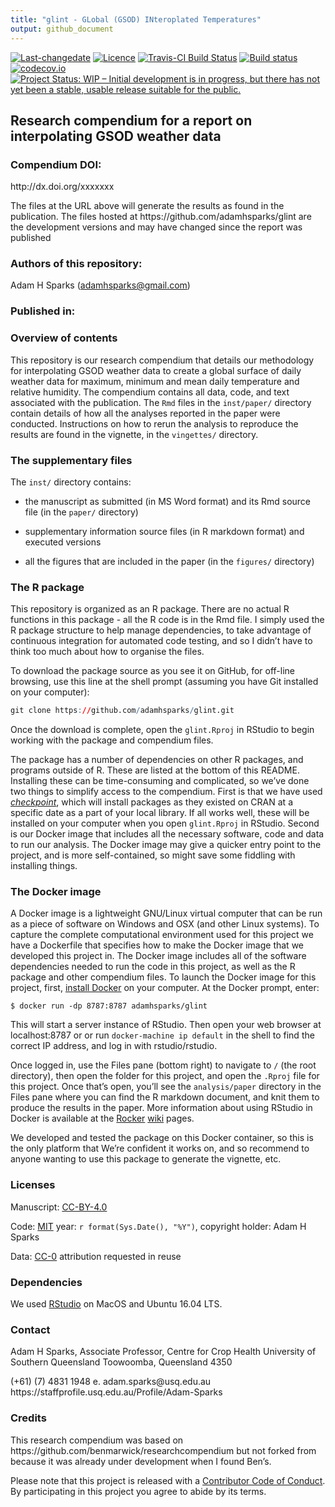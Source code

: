```yaml
---
title: "glint - GLobal (GSOD) INteroplated Temperatures"
output: github_document
---
```


[![Last-changedate](https://img.shields.io/badge/last%20change-`r gsub('-', '--', Sys.Date())`-brightgreen.svg)](https://github.com/adamhsparks/glint/commits/master) 
[![Licence](https://img.shields.io/github/license/mashape/apistatus.svg)](http://choosealicense.com/licenses/mit/) 
[![Travis-CI Build Status](https://travis-ci.org/adamhsparks/glint.svg?branch=master)](https://travis-ci.org/adamhsparks/glint) 
[![Build status](https://ci.appveyor.com/api/projects/status/b0c4fmvn6ndpp3w0/branch/master?svg=true)](https://ci.appveyor.com/project/adamhsparks/glint/branch/master)
[![codecov.io](https://codecov.io/github/adamhsparks/glint/coverage.svg?branch=master)](https://codecov.io/github/adamhsparks/glint?branch=master) 
[![Project Status: WIP – Initial development is in progress, but there has not yet been a stable, usable release suitable for the public.](http://www.repostatus.org/badges/latest/wip.svg)](http://www.repostatus.org/#wip)

## Research compendium for a report on interpolating GSOD weather data

### Compendium DOI: 
 
http://dx.doi.org/xxxxxxx

The files at the URL above will generate the results as found in the publication.
The files hosted at https://github.com/adamhsparks/glint are the development versions and may have changed since the report was published

### Authors  of this repository:

Adam H Sparks (<adamhsparks@gmail.com>)

### Published in: 

### Overview of contents

This repository is our research compendium that details our methodology for interpolating GSOD weather data to create a global surface of daily weather data for maximum, minimum and mean daily temperature and relative humidity.
The compendium contains all data, code, and text associated with the publication.
The `Rmd` files in the `inst/paper/` directory contain details of how all the analyses reported in the paper were conducted. Instructions on how to rerun the analysis to reproduce the results are found in the vignette, in the `vingettes/` directory.

### The supplementary files

The `inst/` directory contains:

- the manuscript as submitted (in MS Word format) and its Rmd source file (in the `paper/` directory)

- supplementary information source files (in R markdown format) and executed versions

- all the figures that are included in the paper (in the `figures/` directory)

### The R package 

This repository is organized as an R package.
There are no actual R functions in this package - all the R code is in the Rmd file.
I simply used the R package structure to help manage dependencies, to take advantage of continuous integration for automated code testing, and so I didn't have to think too much about how to organise the files. 

To download the package source as you see it on GitHub, for off-line browsing, use this line at the shell prompt (assuming you have Git installed on your computer):

```r
git clone https://github.com/adamhsparks/glint.git
```

Once the download is complete, open the `glint.Rproj` in RStudio to begin working with the package and compendium files. 

The package has a number of dependencies on other R packages, and programs outside of R.
These are listed at the bottom of this README.
Installing these can be time-consuming and complicated, so we've done two things to simplify access to the compendium.
First is that we have used [_checkpoint_](https://cran.r-project.org/web/packages/checkpoint/index.html),
which will install packages as they existed on CRAN at a specific date as a part of your local library.
If all works well, these will be installed on your computer when you open `glint.Rproj` in RStudio.
Second is our Docker image that includes all the necessary software, code and data to run our analysis.
The Docker image may give a quicker entry point to the project, and is more self-contained, so might save some fiddling with installing things.

### The Docker image 

A Docker image is a lightweight GNU/Linux virtual computer that can be run as a piece of software on Windows and OSX (and other Linux systems).
To capture the complete computational environment used for this project we have a Dockerfile that specifies how to make the Docker image that we developed this project in.
The Docker image includes all of the software dependencies needed to run the code in this project, as well as the R package and other compendium files.
To  launch the Docker image for this project, first, [install Docker](https://docs.docker.com/installation/) on your computer. At the Docker prompt, enter:

`$ docker run -dp 8787:8787 adamhsparks/glint`

This will start a server instance of RStudio. Then open your web browser at localhost:8787 or or run `docker-machine ip default` in the shell to find the correct IP address, and log in with rstudio/rstudio.

Once logged in, use the Files pane (bottom right) to navigate to `/` (the root directory), then open the folder for this project, and open the `.Rproj` file for this project.
Once that's open, you'll see the `analysis/paper` directory in the Files pane where you can find the R markdown document, and knit them to produce the results in the paper.
More information about using RStudio in Docker is available at the [Rocker](https://github.com/rocker-org) [wiki](https://github.com/rocker-org/rocker/wiki/Using-the-RStudio-image) pages.
 
We developed and tested the package on this Docker container, so this is the only platform that We're confident it works on, and so recommend to anyone wanting to use this package to generate the vignette, etc.


### Licenses

Manuscript: [CC-BY-4.0](http://creativecommons.org/licenses/by/4.0/)

Code: [MIT](http://opensource.org/licenses/MIT) year:
`r format(Sys.Date(), "%Y")`, copyright holder: Adam H Sparks

Data: [CC-0](http://creativecommons.org/publicdomain/zero/1.0/) attribution
requested in reuse

### Dependencies

We used [RStudio](http://www.rstudio.com/products/rstudio/) on MacOS and Ubuntu
16.04 LTS.

### Contact

Adam H Sparks, Associate Professor, Centre for Crop Health
University of Southern Queensland
Toowoomba, Queensland 4350

(+61) (7) 4831 1948   e. adam.sparks@usq.edu.au
https://staffprofile.usq.edu.au/Profile/Adam-Sparks

### Credits
This research compendium was based on
https://github.com/benmarwick/researchcompendium but not
forked from because it was already under development when I found Ben's.

Please note that this project is released with a
[Contributor Code of Conduct](CONDUCT.md). By participating in this project you
agree to abide by its terms.
